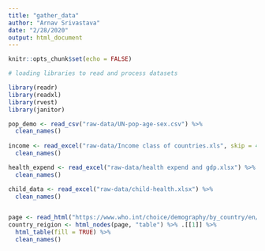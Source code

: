 ```yaml
---
title: "gather_data"
author: "Arnav Srivastava"
date: "2/28/2020"
output: html_document
---
```


```r
knitr::opts_chunk$set(echo = FALSE)

# loading libraries to read and process datasets

library(readr)
library(readxl)
library(rvest)
library(janitor)

pop_demo <- read_csv("raw-data/UN-pop-age-sex.csv") %>% 
  clean_names()
  
income <- read_excel("raw-data/Income class of countries.xls", skip = 4) %>% 
  clean_names() 

health_expend <- read_excel("raw-data/health expend and gdp.xlsx") %>% 
  clean_names()

child_data <- read_excel("raw-data/child-health.xlsx") %>% 
  clean_names()


page <- read_html("https://www.who.int/choice/demography/by_country/en/")
country_reigion <- html_nodes(page, "table") %>% .[[1]] %>%
  html_table(fill = TRUE) %>% 
  clean_names()

```

